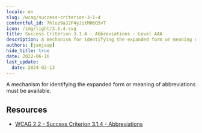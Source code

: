 ```yaml
---
locale: en
slug: /wcag/success-criterion-3-1-4
contentful_id: 7hluz9aJ2P4yJitMH6O5vT
icon: /img/light/3.1.4.svg
title: Success Criterion 3.1.4 - Abbreviations - Level AAA
description: A mechanism for identifying the expanded form or meaning of abbreviations must be available.
authors: [janjaap]
hide_title: true
date: 2022-06-16
last_update:
  date: 2024-02-13
---
```


<Hero
  title="Abbreviations"
  image="/img/light/3.1.4.svg"
  alt="WCAG 3.1.4 - Image"
  prefix="Success Criterion 3.1.4"
  suffix="Level AAA"
/>

A mechanism for identifying the expanded form or meaning of abbreviations must be available.

## Resources

- [WCAG 2.2 - Success Criterion 3.1.4 - Abbreviations](https://www.w3.org/TR/WCAG22/#abbreviations)
